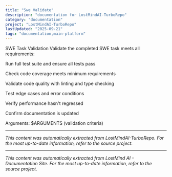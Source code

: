 ```yaml
---
title: "Swe Validate"
description: "documentation for LostMindAI-TurboRepo"
category: "documentation"
project: "LostMindAI-TurboRepo"
lastUpdated: "2025-09-21"
tags: "documentation,main-platform"
---
```


SWE Task Validation
Validate the completed SWE task meets all requirements:

Run full test suite and ensure all tests pass

Check code coverage meets minimum requirements

Validate code quality with linting and type checking

Test edge cases and error conditions

Verify performance hasn't regressed

Confirm documentation is updated

Arguments: $ARGUMENTS (validation criteria)

---
*This content was automatically extracted from LostMindAI-TurboRepo. For the most up-to-date information, refer to the source project.*


---
*This content was automatically extracted from LostMind AI - Documentation Site. For the most up-to-date information, refer to the source project.*
